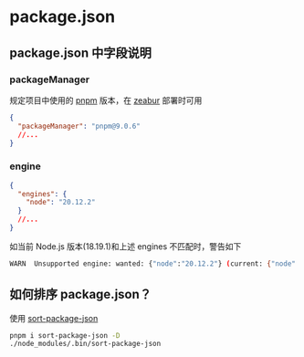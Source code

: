 # package.json

## package.json 中字段说明

### packageManager

规定项目中使用的 [pnpm](https://pnpm.io/) 版本，在 [zeabur](https://zeabur.com/docs/zh-CN/guides/nodejs) 部署时可用

```json
{
  "packageManager": "pnpm@9.0.6"
  //...
}
```

### engine

```json
{
  "engines": {
    "node": "20.12.2"
  }
  //...
}
```

如当前 Node.js 版本(18.19.1)和上述 engines 不匹配时，警告如下

```bash
WARN  Unsupported engine: wanted: {"node":"20.12.2"} (current: {"node":"v18.19.1","pnpm":"8.15.6"})
```

## 如何排序 package.json？

使用 [sort-package-json](https://github.com/keithamus/sort-package-json)

```bash
pnpm i sort-package-json -D
./node_modules/.bin/sort-package-json
```
